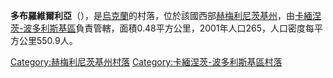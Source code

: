 {{coord|48|44|54|N|26|19|4|E|scale:100000|display=title}}

'''多布羅維爾利亞'''（{{lang-uk|Добровілля}}），是[[烏克蘭|烏克蘭]]的村落，位於該國西部[[赫梅利尼茨基州|赫梅利尼茨基州]]，由[[卡緬涅茨-波多利斯基區|卡緬涅茨-波多利斯基區]]負責管轄，面積0.48平方公里，2001年人口265，人口密度每平方公里550.9人。

{{DEFAULTSORT:Добровілля}}
[[Category:赫梅利尼茨基州村落|Category:赫梅利尼茨基州村落]]
[[Category:卡緬涅茨-波多利斯基區村落|Category:卡緬涅茨-波多利斯基區村落]]


{{Khmelnytskyi-geo-stub}}